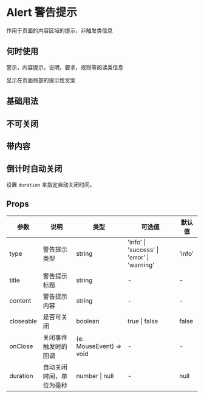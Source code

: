# Alert 警告提示

作用于页面的内容区域的提示，非触发类信息

## 何时使用

警示，内容提示，说明，要求，规则等阅读类信息

显示在页面局部的提示性文案

## 基础用法


<DemoBase />

## 不可关闭


<DemoCloseable />

## 带内容


<DemoTitle />

## 倒计时自动关闭

设置 `duration` 来指定自动关闭时间。


<DemoAutoClose />

## Props

| 参数      | 说明                     | 类型                    | 可选值                                      | 默认值 |
| --------- | ------------------------ | ----------------------- | ------------------------------------------- | ------ |
| type      | 警告提示类型             | string                  | 'info' \| 'success' \| 'error' \| 'warning' | 'info' |
| title     | 警告提示标题             | string                  | -                                           | -      |
| content   | 警告提示内容             | string                  | -                                           | -      |
| closeable | 是否可关闭               | boolean                 | true \| false                               | false  |
| onClose   | 关闭事件触发时的回调     | (e: MouseEvent) => void | -                                           | -      |
| duration  | 自动关闭时间，单位为毫秒 | number \| null          | -                                           | null   |
